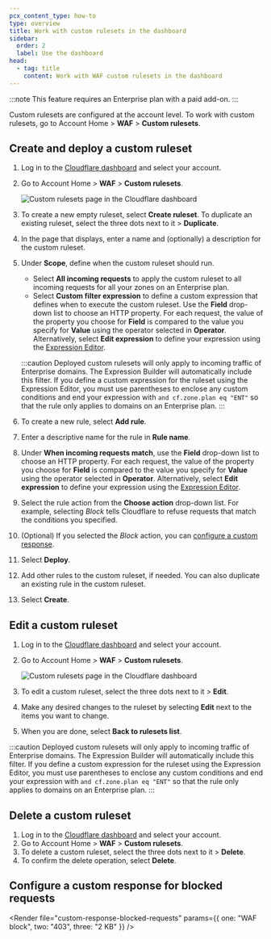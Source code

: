 ```yaml
---
pcx_content_type: how-to
type: overview
title: Work with custom rulesets in the dashboard
sidebar:
  order: 2
  label: Use the dashboard
head:
  - tag: title
    content: Work with WAF custom rulesets in the dashboard
---
```



:::note
This feature requires an Enterprise plan with a paid add-on.
:::

Custom rulesets are configured at the account level. To work with custom rulesets, go to Account Home > **WAF** > **Custom rulesets**.

## Create and deploy a custom ruleset

1. Log in to the [Cloudflare dashboard](https://dash.cloudflare.com/) and select your account.

2. Go to Account Home > **WAF** > **Custom rulesets**.

   ![Custom rulesets page in the Cloudflare dashboard](~/assets/images/waf/account/custom-rulesets-dashboard.png)

3. To create a new empty ruleset, select **Create ruleset**. To duplicate an existing ruleset, select the three dots next to it > **Duplicate**.

4. In the page that displays, enter a name and (optionally) a description for the custom ruleset.

5. Under **Scope**, define when the custom ruleset should run.

   - Select **All incoming requests** to apply the custom ruleset to all incoming requests for all your zones on an Enterprise plan.
   - Select **Custom filter expression** to define a custom expression that defines when to execute the custom ruleset. Use the **Field** drop-down list to choose an HTTP property. For each request, the value of the property you choose for **Field** is compared to the value you specify for **Value** using the operator selected in **Operator**. Alternatively, select **Edit expression** to define your expression using the [Expression Editor](/ruleset-engine/rules-language/expressions/edit-expressions/#expression-editor).

   :::caution
   Deployed custom rulesets will only apply to incoming traffic of Enterprise domains. The Expression Builder will automatically include this filter. If you define a custom expression for the ruleset using the Expression Editor, you must use parentheses to enclose any custom conditions and end your expression with `and cf.zone.plan eq "ENT"` so that the rule only applies to domains on an Enterprise plan.
   :::

6. To create a new rule, select **Add rule**.

7. Enter a descriptive name for the rule in **Rule name**.

8. Under **When incoming requests match**, use the **Field** drop-down list to choose an HTTP property. For each request, the value of the property you choose for **Field** is compared to the value you specify for **Value** using the operator selected in **Operator**. Alternatively, select **Edit expression** to define your expression using the [Expression Editor](/ruleset-engine/rules-language/expressions/edit-expressions/#expression-editor).

9. Select the rule action from the **Choose action** drop-down list. For example, selecting _Block_ tells Cloudflare to refuse requests that match the conditions you specified.

10. (Optional) If you selected the _Block_ action, you can [configure a custom response](#configure-a-custom-response-for-blocked-requests).

11. Select **Deploy**.

12. Add other rules to the custom ruleset, if needed. You can also duplicate an existing rule in the custom ruleset.

13. Select **Create**.

## Edit a custom ruleset

1. Log in to the [Cloudflare dashboard](https://dash.cloudflare.com/) and select your account.

2. Go to Account Home > **WAF** > **Custom rulesets**.

   ![Custom rulesets page in the Cloudflare dashboard](~/assets/images/waf/account/custom-rulesets-dashboard.png)

3. To edit a custom ruleset, select the three dots next to it > **Edit**.

4. Make any desired changes to the ruleset by selecting **Edit** next to the items you want to change.

5. When you are done, select **Back to rulesets list**.

:::caution
Deployed custom rulesets will only apply to incoming traffic of Enterprise domains. The Expression Builder will automatically include this filter. If you define a custom expression for the ruleset using the Expression Editor, you must use parentheses to enclose any custom conditions and end your expression with `and cf.zone.plan eq "ENT"` so that the rule only applies to domains on an Enterprise plan.
:::

## Delete a custom ruleset

1. Log in to the [Cloudflare dashboard](https://dash.cloudflare.com/) and select your account.
2. Go to Account Home > **WAF** > **Custom rulesets**.
3. To delete a custom ruleset, select the three dots next to it > **Delete**.
4. To confirm the delete operation, select **Delete**.

## Configure a custom response for blocked requests

<Render
	file="custom-response-blocked-requests"
	params={{ one: "WAF block", two: "403", three: "2 KB" }}
/>
